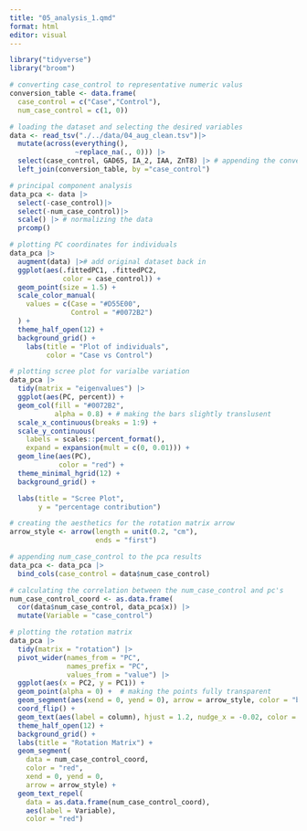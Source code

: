 ```yaml
---
title: "05_analysis_1.qmd"
format: html
editor: visual
---
```


```r
library("tidyverse")
library("broom")
```

```r
# converting case_control to representative numeric valus
conversion_table <- data.frame(
  case_control = c("Case","Control"),
  num_case_control = c(1, 0))

# loading the dataset and selecting the desired variables
data <- read_tsv("./../data/04_aug_clean.tsv")|>
  mutate(across(everything(), 
                ~replace_na(., 0))) |>
  select(case_control, GAD65, IA_2, IAA, ZnT8) |> # appending the conversion values
  left_join(conversion_table, by ="case_control") 

# principal component analysis
data_pca <- data |>
  select(-case_control)|>
  select(-num_case_control)|>
  scale() |> # normalizing the data 
  prcomp()

# plotting PC coordinates for individuals
data_pca |>
  augment(data) |># add original dataset back in
  ggplot(aes(.fittedPC1, .fittedPC2, 
             color = case_control)) + 
  geom_point(size = 1.5) +
  scale_color_manual(
    values = c(Case = "#D55E00", 
               Control = "#0072B2")
  ) +
  theme_half_open(12) + 
  background_grid() +
    labs(title = "Plot of individuals",
         color = "Case vs Control")

# plotting scree plot for varialbe variation
data_pca |>
  tidy(matrix = "eigenvalues") |>
  ggplot(aes(PC, percent)) +
  geom_col(fill = "#0072B2", 
           alpha = 0.8) + # making the bars slightly translusent 
  scale_x_continuous(breaks = 1:9) +
  scale_y_continuous(
    labels = scales::percent_format(),
    expand = expansion(mult = c(0, 0.01))) +
  geom_line(aes(PC),
            color = "red") +
  theme_minimal_hgrid(12) +
  background_grid() +

  labs(title = "Scree Plot",
       y = "percentage contribution")

# creating the aesthetics for the rotation matrix arrow
arrow_style <- arrow(length = unit(0.2, "cm"), 
                     ends = "first")

# appending num_case_control to the pca results
data_pca <- data_pca |>
  bind_cols(case_control = data$num_case_control)

# calculating the correlation between the num_case_control and pc's
num_case_control_coord <- as.data.frame(
  cor(data$num_case_control, data_pca$x)) |>
  mutate(Variable = "case_control")

# plotting the rotation matrix
data_pca |>
  tidy(matrix = "rotation") |>
  pivot_wider(names_from = "PC", 
              names_prefix = "PC", 
              values_from = "value") |>
  ggplot(aes(x = PC2, y = PC1)) +
  geom_point(alpha = 0) +  # making the points fully transparent
  geom_segment(aes(xend = 0, yend = 0), arrow = arrow_style, color = "black") +
  coord_flip() +
  geom_text(aes(label = column), hjust = 1.2, nudge_x = -0.02, color = "#0072B2") +
  theme_half_open(12) + 
  background_grid() +
  labs(title = "Rotation Matrix") +
  geom_segment(
    data = num_case_control_coord,
    color = "red",
    xend = 0, yend = 0,
    arrow = arrow_style) +
  geom_text_repel(
    data = as.data.frame(num_case_control_coord),
    aes(label = Variable),
    color = "red")
```
